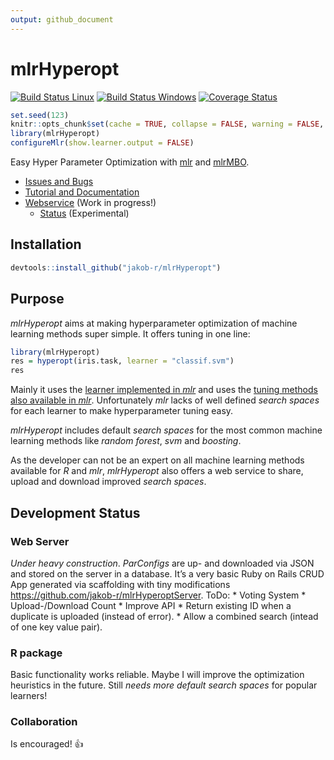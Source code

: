 ```yaml
---
output: github_document
---
```

# mlrHyperopt

[![Build Status Linux](https://travis-ci.org/jakob-r/mlrHyperopt.svg?branch=master)](https://travis-ci.org/jakob-r/mlrHyperopt)
[![Build Status Windows](https://ci.appveyor.com/api/projects/status/0nyd1gh5p19os07h?svg=true)](https://ci.appveyor.com/project/jakob-r/mlrhyperopt)
[![Coverage Status](https://coveralls.io/repos/github/jakob-r/mlrHyperopt/badge.svg?branch=master)](https://coveralls.io/github/jakob-r/mlrHyperopt?branch=master)

```r
set.seed(123)
knitr::opts_chunk$set(cache = TRUE, collapse = FALSE, warning = FALSE, error = FALSE)
library(mlrHyperopt)
configureMlr(show.learner.output = FALSE)
```

Easy Hyper Parameter Optimization with [mlr](https://github.com/mlr-org/mlr/#-machine-learning-in-r) and [mlrMBO](http://mlr-org.github.io/mlrMBO/).

* [Issues and Bugs](https://github.com/jakob-r/mlrHyperopt/issues)
* [Tutorial and Documentation](https://jakob-r.github.io/mlrHyperopt)
* [Webservice](http://mlrhyperopt.jakob-r.de/parconfigs) (Work in progress!) 
    * [Status](http://mlrhyperopt.jakob-r.de/parconfigs) (Experimental)

## Installation
```r
devtools::install_github("jakob-r/mlrHyperopt")
```

## Purpose
_mlrHyperopt_ aims at making hyperparameter optimization of machine learning methods super simple.
It offers tuning in one line:

```r
library(mlrHyperopt)
res = hyperopt(iris.task, learner = "classif.svm")
res
```

Mainly it uses the [learner implemented in _mlr_](http://mlr-org.github.io/mlr-tutorial/devel/html/integrated_learners/index.html) and uses the [tuning methods also available in _mlr_](http://mlr-org.github.io/mlr-tutorial/devel/html/tune/index.html).
Unfortunately _mlr_ lacks of well defined _search spaces_ for each learner to make hyperparameter tuning easy.

_mlrHyperopt_ includes default _search spaces_ for the most common machine learning methods like _random forest_, _svm_ and _boosting_.

As the developer can not be an expert on all machine learning methods available for _R_ and _mlr_, _mlrHyperopt_ also offers a web service to share, upload and download improved _search spaces_.

## Development Status

### Web Server

*Under heavy construction*.
_ParConfigs_ are up- and downloaded via JSON and stored on the server in a database.
It's a very basic Ruby on Rails CRUD App generated via scaffolding with tiny modifications <https://github.com/jakob-r/mlrHyperoptServer>.
ToDo:
 * Voting System
 * Upload-/Download Count
 * Improve API
  * Return existing ID when a duplicate is uploaded (instead of error).
  * Allow a combined search (intead of one key value pair).

### R package

Basic functionality works reliable. Maybe I will improve the optimization heuristics in the future.
Still *needs more default search spaces* for popular learners!

### Collaboration

Is encouraged! 👍
